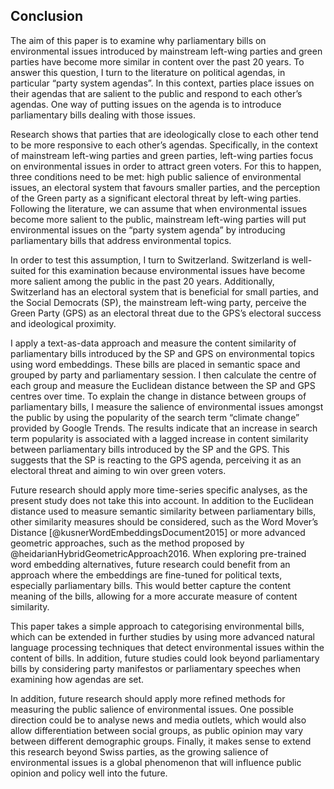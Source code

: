## Conclusion

The aim of this paper is to examine why parliamentary bills on environmental issues introduced by mainstream left-wing parties and green parties have become more similar in content over the past 20 years. To answer this question, I turn to the literature on political agendas, in particular "party system agendas". In this context, parties place issues on their agendas that are salient to the public and respond to each other's agendas. One way of putting issues on the agenda is to introduce parliamentary bills dealing with those issues. 

Research shows that parties that are ideologically close to each other tend to be more responsive to each other's agendas. Specifically, in the context of mainstream left-wing parties and green parties, left-wing parties focus on environmental issues in order to attract green voters. For this to happen, three conditions need to be met: high public salience of environmental issues, an electoral system that favours smaller parties, and the perception of the Green party as a significant electoral threat by left-wing parties. Following the literature, we can assume that when environmental issues become more salient to the public, mainstream left-wing parties will put environmental issues on the "party system agenda" by introducing parliamentary bills that address environmental topics.

In order to test this assumption, I turn to Switzerland. Switzerland is well-suited for this examination because environmental issues have become more salient among the public in the past 20 years. Additionally, Switzerland has an electoral system that is beneficial for small parties, and the Social Democrats (SP), the mainstream left-wing party, perceive the Green Party (GPS) as an electoral threat due to the GPS’s electoral success and ideological proximity.

I apply a text-as-data approach and measure the content similarity of parliamentary bills introduced by the SP and GPS on environmental topics using word embeddings. These bills are placed in semantic space and grouped by party and parliamentary session. I then calculate the centre of each group and measure the Euclidean distance between the SP and GPS centres over time. To explain the change in distance between groups of parliamentary bills, I measure the salience of environmental issues amongst the public by using the popularity of the search term “climate change” provided by Google Trends. The results indicate that an increase in search term popularity is associated with a lagged increase in content similarity between parliamentary bills introduced by the SP and the GPS. This suggests that the SP is reacting to the GPS agenda, perceiving it as an electoral threat and aiming to win over green voters.

Future research should apply more time-series specific analyses, as the present study does not take this into account. In addition to the Euclidean distance used to measure semantic similarity between parliamentary bills, other similarity measures should be considered, such as the Word Mover's Distance [@kusnerWordEmbeddingsDocument2015] or more advanced geometric approaches, such as the method proposed by @heidarianHybridGeometricApproach2016. When exploring pre-trained word embedding alternatives, future research could benefit from an approach where the embeddings are fine-tuned for political texts, especially parliamentary bills. This would better capture the content meaning of the bills, allowing for a more accurate measure of content similarity.

This paper takes a simple approach to categorising environmental bills, which can be extended in further studies by using more advanced natural language processing techniques that detect environmental issues within the content of bills. In addition, future studies could look beyond parliamentary bills by considering party manifestos or parliamentary speeches when examining how agendas are set. 

In addition, future research should apply more refined methods for measuring the public salience of environmental issues. One possible direction could be to analyse news and media outlets, which would also allow differentiation between social groups, as public opinion may vary between different demographic groups. Finally, it makes sense to extend this research beyond Swiss parties, as the growing salience of environmental issues is a global phenomenon that will influence public opinion and policy well into the future.
